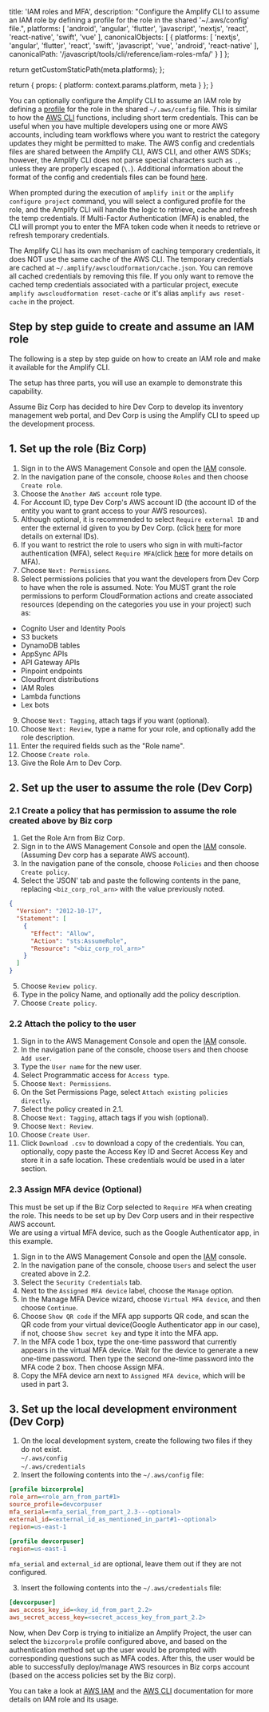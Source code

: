 
  title: 'IAM roles and MFA',
  description:
    "Configure the Amplify CLI to assume an IAM role by defining a profile for the role in the shared '~/.aws/config' file.",
  platforms: [
    'android',
    'angular',
    'flutter',
    'javascript',
    'nextjs',
    'react',
    'react-native',
    'swift',
    'vue'
  ],
  canonicalObjects: [
    {
      platforms: [
        'nextjs',
        'angular',
        'flutter',
        'react',
        'swift',
        'javascript',
        'vue',
        'android',
        'react-native'
      ],
      canonicalPath: '/javascript/tools/cli/reference/iam-roles-mfa/'
    }
  ]
};

  return getCustomStaticPath(meta.platforms);
};

  return {
    props: {
      platform: context.params.platform,
      meta
    }
  };
}

You can optionally configure the Amplify CLI to assume an IAM role by defining a [profile](https://docs.aws.amazon.com/cli/latest/userguide/cli-configure-profiles.html) for the role in the shared `~/.aws/config` file. This is similar to how the [AWS CLI](https://aws.amazon.com/cli/) functions, including short term credentials. This can be useful when you have multiple developers using one or more AWS accounts, including team workflows where you want to restrict the category updates they might be permitted to make. The AWS config and credentials files are shared between the Amplify CLI, AWS CLI, and other AWS SDKs; however, the Amplify CLI does not parse special characters such as `.`, unless they are properly escaped (`\.`). Additional information about the format of the config and credentials files can be found [here](https://docs.aws.amazon.com/sdkref/latest/guide/file-format.html).

When prompted during the execution of `amplify init` or the `amplify configure project` command, you will select a configured profile for the role, and the Amplify CLI will handle the logic to retrieve, cache and refresh the temp credentials. If Multi-Factor Authentication (MFA) is enabled, the CLI will prompt you to enter the MFA token code when it needs to retrieve or refresh temporary credentials.

The Amplify CLI has its own mechanism of caching temporary credentials, it does NOT use the same cache of the AWS CLI. The temporary credentials are cached at `~/.amplify/awscloudformation/cache.json`. You can remove all cached credentials by removing this file. If you only want to remove the cached temp credentials associated with a particular project, execute `amplify awscloudformation reset-cache` or it's alias `amplify aws reset-cache` in the project.

## Step by step guide to create and assume an IAM role

The following is a step by step guide on how to create an IAM role and make it available for the Amplify CLI.

The setup has three parts, you will use an example to demonstrate this capability.

Assume Biz Corp has decided to hire Dev Corp to develop its inventory management web portal, and Dev Corp is using the Amplify CLI to speed up the development process.

## 1. Set up the role (Biz Corp)

1. Sign in to the AWS Management Console and open the [IAM](https://console.aws.amazon.com/iam/) console.
2. In the navigation pane of the console, choose `Roles` and then choose `Create role`.
3. Choose the `Another AWS account` role type.
4. For Account ID, type Dev Corp's AWS account ID (the account ID of the entity you want to grant access to your AWS resources).
5. Although optional, it is recommended to select `Require external ID` and enter the external id given to you by Dev Corp. (click [here](https://docs.aws.amazon.com/IAM/latest/UserGuide/id_roles_create_for-user_externalid.html) for more details on external IDs).
6. If you want to restrict the role to users who sign in with multi-factor authentication (MFA), select `Require MFA`(click [here](https://docs.aws.amazon.com/IAM/latest/UserGuide/id_credentials_mfa.html) for more details on MFA).
7. Choose `Next: Permissions`.
8. Select permissions policies that you want the developers from Dev Corp to have when the role is assumed. Note: You MUST grant the role permissions to perform CloudFormation actions and create associated resources (depending on the categories you use in your project) such as:

- Cognito User and Identity Pools
- S3 buckets
- DynamoDB tables
- AppSync APIs
- API Gateway APIs
- Pinpoint endpoints
- Cloudfront distributions
- IAM Roles
- Lambda functions
- Lex bots

9. Choose `Next: Tagging`, attach tags if you want (optional).
10. Choose `Next: Review`, type a name for your role, and optionally add the role description.
11. Enter the required fields such as the "Role name".
12. Choose `Create role`.
13. Give the Role Arn to Dev Corp.

## 2. Set up the user to assume the role (Dev Corp)

### 2.1 Create a policy that has permission to assume the role created above by Biz corp

1. Get the Role Arn from Biz Corp.
2. Sign in to the AWS Management Console and open the [IAM](https://console.aws.amazon.com/iam/) console. (Assuming Dev corp has a separate AWS account).
3. In the navigation pane of the console, choose `Policies` and then choose `Create policy`.
4. Select the 'JSON' tab and paste the following contents in the pane, replacing `<biz_corp_rol_arn>` with the value previously noted.

```json
{
  "Version": "2012-10-17",
  "Statement": [
    {
      "Effect": "Allow",
      "Action": "sts:AssumeRole",
      "Resource": "<biz_corp_rol_arn>"
    }
  ]
}
```

5. Choose `Review policy`.
6. Type in the policy Name, and optionally add the policy description.
7. Choose `Create policy`.

### 2.2 Attach the policy to the user

1. Sign in to the AWS Management Console and open the [IAM](https://console.aws.amazon.com/iam/) console.
2. In the navigation pane of the console, choose `Users` and then choose `Add user`.
3. Type the `User name` for the new user.
4. Select Programmatic access for `Access type`.
5. Choose `Next: Permissions`.
6. On the Set Permissions Page, select `Attach existing policies directly`.
7. Select the policy created in 2.1.
8. Choose `Next: Tagging`, attach tags if you wish (optional).
9. Choose `Next: Review`.
10. Choose `Create User`.
11. Click `Download .csv` to download a copy of the credentials. You can, optionally, copy paste the Access Key ID and Secret Access Key and store it in a safe location. These credentials would be used in a later section.

### 2.3 Assign MFA device (Optional)

This must be set up if the Biz Corp selected to `Require MFA` when creating the role. This needs to be set up by Dev Corp users and in their respective AWS account.<br/> We are using a virtual MFA device, such as the Google Authenticator app, in this example.

1. Sign in to the AWS Management Console and open the [IAM](https://console.aws.amazon.com/iam/) console.
2. In the navigation pane of the console, choose `Users` and select the user created above in 2.2.
3. Select the `Security Credentials` tab.
4. Next to the `Assigned MFA device` label, choose the `Manage` option.
5. In the Manage MFA Device wizard, choose `Virtual MFA device`, and then choose `Continue`.
6. Choose `Show QR code` if the MFA app supports QR code, and scan the QR code from your virtual device(Google Authenticator app in our case), if not, choose `Show secret key` and type it into the MFA app.
7. In the MFA code 1 box, type the one-time password that currently appears in the virtual MFA device. Wait for the device to generate a new one-time password. Then type the second one-time password into the MFA code 2 box. Then choose Assign MFA.
8. Copy the MFA device arn next to `Assigned MFA device`, which will be used in part 3.

## 3. Set up the local development environment (Dev Corp)

1. On the local development system, create the following two files if they do not exist.<br/> `~/.aws/config`<br/> `~/.aws/credentials`<br/>
2. Insert the following contents into the `~/.aws/config` file:

```ini
[profile bizcorprole]
role_arn=<role_arn_from_part#1>
source_profile=devcorpuser
mfa_serial=<mfa_serial_from_part_2.3---optional>
external_id=<external_id_as_mentioned_in_part#1--optional>
region=us-east-1

[profile devcorpuser]
region=us-east-1
```

`mfa_serial` and `external_id` are optional, leave them out if they are not configured.

3. Insert the following contents into the `~/.aws/credentials` file:

```ini
[devcorpuser]
aws_access_key_id=<key_id_from_part_2.2>
aws_secret_access_key=<secret_access_key_from_part_2.2>
```

Now, when Dev Corp is trying to initialize an Amplify Project, the user can select the `bizcorprole` profile configured above, and based on the authentication method set up the user would be prompted with corresponding questions such as MFA codes. After this, the user would be able to successfully deploy/manage AWS resources in Biz corps account (based on the access policies set by the Biz corp).

You can take a look at [AWS IAM](https://docs.aws.amazon.com/IAM/latest/UserGuide/id_roles_create_for-user.html) and the [AWS CLI](https://docs.aws.amazon.com/cli/latest/userguide/cli-configure-role.html) documentation for more details on IAM role and its usage.
